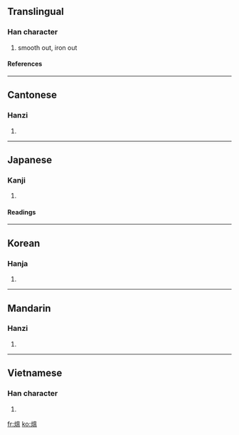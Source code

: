 {{see|煴}}

==Translingual==
===Han character===
{{Han char|rn=86|rad=火|as=10|sn=14|four=9681<sub>7</sub>|canj=火田人廿 (FWOT)}}
# smooth out, iron out
====References====
{{Han ref|kx=0679.040|dkj=19288|dj=1090.270|hdz=32223.091|uh=7185|ud=29061|bh=E2BE|bd=58046}}
----
==Cantonese==
===Hanzi===
{{yue-hanzi|jyut=|y=wan3}}
# {{defn|Cantonese}}
----
==Japanese==
===Kanji===
{{ja-kanji|grade=9|rs=火10}}
# {{defn|Japanese}} 
====Readings====
{{ja-readings|on=[[うん]] (un), [[おん]] (on)|kun=[[うずみび]] (uzumibi)}}
----

==Korean==
===Hanja===
{{ko-hanja|hangeul=온|eumhun=|rv=on|mr=on|y=on}}
# {{defn|Korean}}
----
==Mandarin==
===Hanzi===
{{cmn-hanzi|sim=煴|pin=[[yūn]] ([[yun1]]), [[yún]] ([[yun2]])|wg=yün<sup>1</sup>, yün<sup>2</sup>}}
# {{defn|Mandarin}}
----
==Vietnamese==
===Han character===
{{vi-hantu|đào ùn }}
# {{defn|Vietnamese}}

[[fr:熅]]
[[ko:熅]]